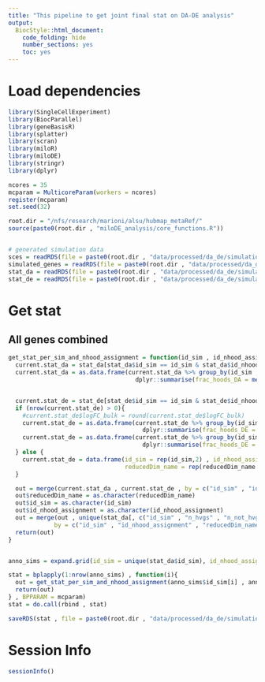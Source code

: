 ```yaml
---
title: "This pipeline to get joint final stat on DA-DE analysis"
output:
  BiocStyle::html_document:
    code_folding: hide
    number_sections: yes
    toc: yes  
---
```

# Load dependencies

```r

library(SingleCellExperiment)
library(BiocParallel)
library(geneBasisR)
library(splatter)
library(scran)
library(miloR)
library(miloDE)
library(stringr)
library(dplyr)

ncores = 35
mcparam = MulticoreParam(workers = ncores)
register(mcparam)
set.seed(32)

root.dir = "/nfs/research/marioni/alsu/hubmap_metaRef/"
source(paste0(root.dir , "miloDE_analysis/core_functions.R"))


# generated simulation data
sces = readRDS(file = paste0(root.dir , "data/processed/da_de/simulations_random/sims.Rds"))
simulated_genes = readRDS(file = paste0(root.dir , "data/processed/da_de/simulations_random/simulated_genes.Rds"))
stat_da = readRDS(file = paste0(root.dir , "data/processed/da_de/simulations_random/stat_da.Rds"))
stat_de = readRDS(file = paste0(root.dir , "data/processed/da_de/simulations_random/stat_de.Rds"))

```

# Get stat

## All genes combined

```r


get_stat_per_sim_and_nhood_assignment = function(id_sim , id_nhood_assignment , reducedDim_name , spatialFDR_DA.thresh = 0.1 , spatialFDR_DE.thresh = 0.1){
  current.stat_da = stat_da[stat_da$id_sim == id_sim & stat_da$id_nhood_assignment == id_nhood_assignment & stat_da$reducedDim_name == reducedDim_name, ]
  current.stat_da = as.data.frame(current.stat_da %>% group_by(id_sim , id_nhood_assignment , reducedDim_name) %>%
                                    dplyr::summarise(frac_hoods_DA = mean(SpatialFDR <= spatialFDR_DA.thresh , na.rm = T)))


  current.stat_de = stat_de[stat_de$id_sim == id_sim & stat_de$id_nhood_assignment == id_nhood_assignment & stat_de$reducedDim_name == reducedDim_name, ]
  if (nrow(current.stat_de) > 0){
    #current.stat_de$logFC_bulk = round(current.stat_de$logFC_bulk)
    current.stat_de = as.data.frame(current.stat_de %>% group_by(id_sim , id_nhood_assignment , reducedDim_name , Gene , gene_type ) %>%
                                      dplyr::summarise(frac_hoods_DE = mean(pval_corrected_across_nhoods <= spatialFDR_DE.thresh , na.rm = T)))
    current.stat_de = as.data.frame(current.stat_de %>% group_by(id_sim , id_nhood_assignment , reducedDim_name , gene_type) %>%
                                      dplyr::summarise(frac_hoods_DE = mean(frac_hoods_DE)))
  } else {
    current.stat_de = data.frame(id_sim = rep(id_sim,2) , id_nhood_assignment = rep(id_nhood_assignment,2) ,
                                 reducedDim_name = rep(reducedDim_name , 2) , gene_type = c("marker" , "not_marker") , frac_hoods_DE = c(NaN , NaN))
  }

  out = merge(current.stat_da , current.stat_de , by = c("id_sim" , "id_nhood_assignment" , "reducedDim_name"))
  out$reducedDim_name = as.character(reducedDim_name)
  out$id_sim = as.character(id_sim)
  out$id_nhood_assignment = as.character(id_nhood_assignment)
  out = merge(out , unique(stat_da[, c("id_sim" , "n_hvgs" , "n_not_hvgs", "round_sim" , "order" , "k" , "seed" , "id_nhood_assignment" , "reducedDim_name")]) ,
             by = c("id_sim" , "id_nhood_assignment" , "reducedDim_name") , all.x = T , all.y = F)
  return(out)
}


anno_sims = expand.grid(id_sim = unique(stat_da$id_sim), id_nhood_assignment = unique(stat_da$id_nhood_assignment) ,  reducedDim_name = unique(stat_da$reducedDim_name))

stat = bplapply(1:nrow(anno_sims) , function(i){
  out = get_stat_per_sim_and_nhood_assignment(anno_sims$id_sim[i] , anno_sims$id_nhood_assignment[i] , anno_sims$reducedDim_name[i])
  return(out)
} , BPPARAM = mcparam)
stat = do.call(rbind , stat)

saveRDS(stat , file = paste0(root.dir , "data/processed/da_de/simulations_random/stat_combined_all_genes.Rds"))


```


# Session Info

```r
sessionInfo()
```
